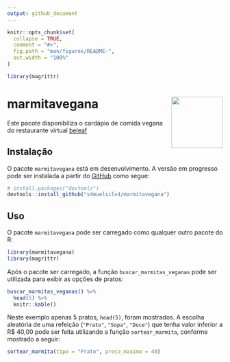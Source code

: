 ```yaml
---
output: github_document
---
```


<!-- README.md is generated from README.Rmd. Please edit that file -->

```r
knitr::opts_chunk$set(
  collapse = TRUE,
  comment = "#>",
  fig.path = "man/figures/README-",
  out.width = "100%"
)

library(magrittr)
```

# marmitavegana <img src="man/figures/marmitavegana_hex.png" align="right" width = "120px"/>

<!-- badges: start -->
<!-- badges: end -->

Este pacote disponibiliza o cardápio de comida vegana do restaurante virtual [beleaf](https://www.beleaf.com.br/cardapio-marmitas-veganas) 

## Instalação

O pacote `marmitavegana` está em desenvolvimento. A versão em progresso pode ser instalada a partir do [GitHub](https://github.com/) como segue:

``` r
# install.packages("devtools")
devtools::install_github("s4muelsilv4/marmitavegana")
```
## Uso

O pacote `marmitavegana` pode ser carregado como qualquer outro pacote do R:

```r
library(marmitavegana)
library(magrittr)
```

Após o pacote ser carregado, a função `buscar_marmitas_veganas` pode ser utilizada para exibir as opções de pratos: 

```r
buscar_marmitas_veganas() %>% 
  head(5) %>% 
  knitr::kable()
```
Neste exemplo apenas 5 pratos, `head(5)`, foram mostrados. A escolha aleatória de uma refeição (`"Prato"`, `"Sopa"`, `"Doce"`) que tenha valor inferior a R$ 40,00 pode ser feita utilizando a função `sortear_marmita`, conforme mostrado a seguir:

```r
sortear_marmita(tipo = "Prato", preco_maximo = 40)
```
